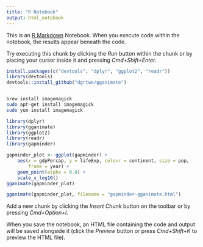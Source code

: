 ```yaml
---
title: "R Notebook"
output: html_notebook
---
```


This is an [R Markdown](http://rmarkdown.rstudio.com) Notebook. When you execute code within the notebook, the results appear beneath the code. 

Try executing this chunk by clicking the *Run* button within the chunk or by placing your cursor inside it and pressing *Cmd+Shift+Enter*. 

```r
install.packages(c("devtools", "dplyr", "ggplot2", "readr"))
library(devtools)
devtools::install_github("dgrtwo/gganimate")
```


```r

```

```bash
brew install imagemagick
sudo apt-get install imagemagick
sudo yum install imagemagick
```


```r
library(dplyr)
library(gganimate)
library(ggplot2)
library(readr)
library(gapminder)
```

```r
gapminder_plot <- ggplot(gapminder) +
    aes(x = gdpPercap, y = lifeExp, colour = continent, size = pop,
        frame = year) +
    geom_point(alpha = 0.8) +
    scale_x_log10()
gganimate(gapminder_plot)
```

```r
gganimate(gapminder_plot, filename = "gapminder-gganimate.html")
```


Add a new chunk by clicking the *Insert Chunk* button on the toolbar or by pressing *Cmd+Option+I*.

When you save the notebook, an HTML file containing the code and output will be saved alongside it (click the *Preview* button or press *Cmd+Shift+K* to preview the HTML file).
